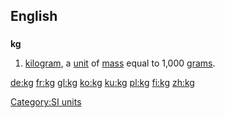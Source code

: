 {{see|KG}}
==English==
==={{Abbreviation}}===
'''kg'''
# [[kilogram]], a [[unit]] of [[mass]] equal to 1,000 [[gram]]s.

[[Category:SI units]]

[[de:kg]]
[[fr:kg]]
[[gl:kg]]
[[ko:kg]]
[[ku:kg]]
[[pl:kg]]
[[fi:kg]]
[[zh:kg]]